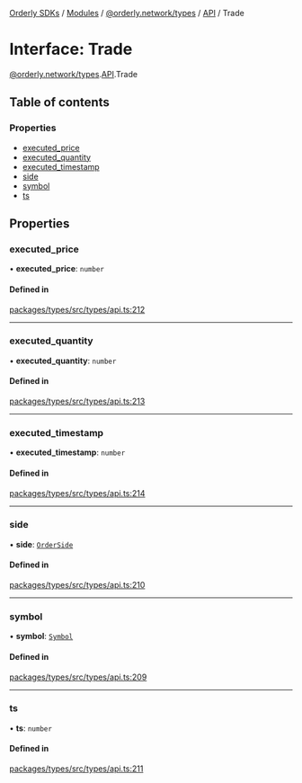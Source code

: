 [Orderly SDKs](./../README) / [Modules](./../modules) / [@orderly.network/types](./../modules/orderly_network_types) / [API](./../modules/orderly_network_types.API) / Trade

# Interface: Trade

[@orderly.network/types](./../modules/orderly_network_types).[API](./../modules/orderly_network_types.API).Trade

## Table of contents

### Properties

- [executed\_price](./orderly_network_types.API.Trade#executed_price)
- [executed\_quantity](./orderly_network_types.API.Trade#executed_quantity)
- [executed\_timestamp](./orderly_network_types.API.Trade#executed_timestamp)
- [side](./orderly_network_types.API.Trade#side)
- [symbol](./orderly_network_types.API.Trade#symbol)
- [ts](./orderly_network_types.API.Trade#ts)

## Properties

### executed\_price

• **executed\_price**: `number`

#### Defined in

[packages/types/src/types/api.ts:212](./https://gitlab.com/orderlynetwork/orderly-fe/orderly-web/-/blob/3f38d838/packages/types/src/types/api.ts#L212)

___

### executed\_quantity

• **executed\_quantity**: `number`

#### Defined in

[packages/types/src/types/api.ts:213](./https://gitlab.com/orderlynetwork/orderly-fe/orderly-web/-/blob/3f38d838/packages/types/src/types/api.ts#L213)

___

### executed\_timestamp

• **executed\_timestamp**: `number`

#### Defined in

[packages/types/src/types/api.ts:214](./https://gitlab.com/orderlynetwork/orderly-fe/orderly-web/-/blob/3f38d838/packages/types/src/types/api.ts#L214)

___

### side

• **side**: [`OrderSide`](./../enums/orderly_network_types.OrderSide)

#### Defined in

[packages/types/src/types/api.ts:210](./https://gitlab.com/orderlynetwork/orderly-fe/orderly-web/-/blob/3f38d838/packages/types/src/types/api.ts#L210)

___

### symbol

• **symbol**: [`Symbol`](./orderly_network_types.API.Symbol)

#### Defined in

[packages/types/src/types/api.ts:209](./https://gitlab.com/orderlynetwork/orderly-fe/orderly-web/-/blob/3f38d838/packages/types/src/types/api.ts#L209)

___

### ts

• **ts**: `number`

#### Defined in

[packages/types/src/types/api.ts:211](./https://gitlab.com/orderlynetwork/orderly-fe/orderly-web/-/blob/3f38d838/packages/types/src/types/api.ts#L211)
